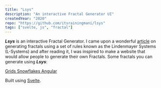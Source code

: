```yaml
---
title: "Lsys"
description: "An interactive Fractal Generator UI"
createdYear: "2020"
repo: "https://github.com/itsrainingmani/lsys"
tags: ["svelte, js", "fractal"]
---
```


**_Lsys_** is an interactive Fractal Generator.
I came upon a wonderful <a href="https://nb.paulbutler.org/l-systems/">article</a> on generating fractals using a set of rules known as the Lindenmayer Systems (L-Systems) and after reading it, I was inspired to make a website that would allow people to generate their own Fractals.
Some fractals you can generate using **_Lsys_**:

<a href="https://fractals.now.sh/#TCxMOi1SRitMRkwrRlItLFI6K0xGLVJGUi1GTCt8NXw5MHwjZmYzZTAwfDAuMnwxLjc2fC0zMS44NDAwMDAwMDAwMDAwMDN8LTMwLjI0MDAwMDAwMDAwMDAwNg==">
	Grids
</a>

<a href="https://fractals.now.sh/#RixGOitGK0YtLUYrRnw1fDYwfCMwMGM4MDZ8MC4yfDEuMjF8LTAuMTYwMDAwMDAwMDAwMDA2MzZ8MS40Mzk5OTk5OTk5OTk5OTE1">
	Snowflakes
</a>

<a href="https://fractals.now.sh/#RixGOkYrRi1bLUZGK11GK3w2fDYwfCNkNjQ3ZmZ8MC41fDIuMzF8LTI4Ljc0fDQuNTk5OTk5OTk5OTk5OTk4">
	Angular
</a>

Built using <a href="https://svelte.dev">Svelte</a>.
